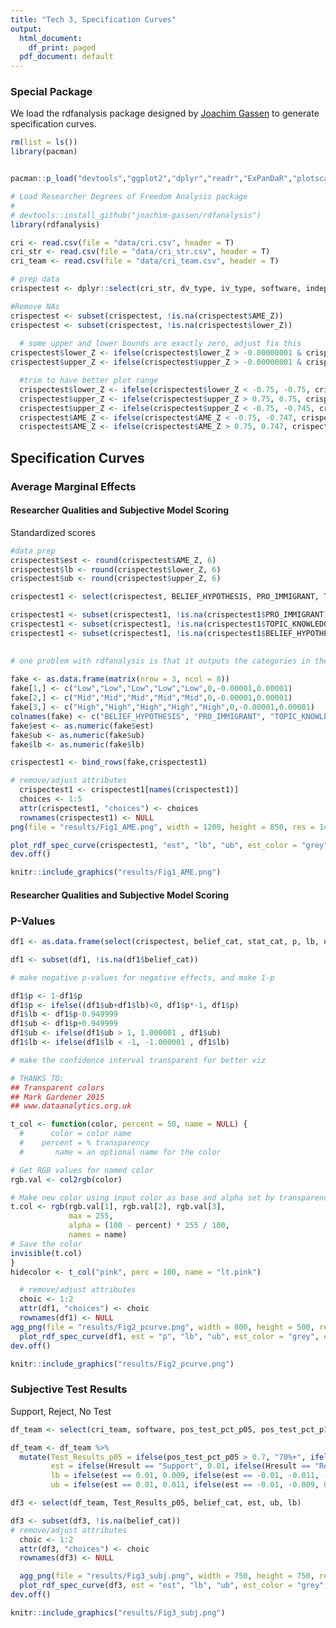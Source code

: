```yaml
---
title: "Tech 3, Specification Curves"
output:
  html_document:
    df_print: paged
  pdf_document: default
---
```




### Special Package
   We load the rdfanalysis package designed by <a href=https://joachim-gassen.github.io/rdfanalysis/>Joachim Gassen</a> to generate specification curves.
   
   

```r
rm(list = ls())
library(pacman)


pacman::p_load("devtools","ggplot2","dplyr","readr","ExPanDaR","plotscale","lattice","tidyr","mlogit","knitr")

# Load Researcher Degrees of Freedom Analysis package
#  
# devtools::install_github("joachim-gassen/rdfanalysis")
library(rdfanalysis)


```


```r

cri <- read.csv(file = "data/cri.csv", header = T)
cri_str <- read.csv(file = "data/cri_str.csv", header = T)
cri_team <- read.csv(file = "data/cri_team.csv", header = T)

```


```r


# prep data
crispectest <- dplyr::select(cri_str, dv_type, iv_type, software, indepv, mator, dichotomize, twowayfe, cluster_any, Jobs:Scale,  w1985:w2016, p, AME_Z, lower_Z, upper_Z, id, eeurope, allavailable, mlm_any, Hresult, BELIEF_HYPOTHESIS, PRO_IMMIGRANT, TOPIC_KNOWLEDGE, STATISTICS_SKILL, MODEL_SCORE)

#Remove NAs
crispectest <- subset(crispectest, !is.na(crispectest$AME_Z))
crispectest <- subset(crispectest, !is.na(crispectest$lower_Z))
  
  # some upper and lower bounds are exactly zero, adjust fix this
crispectest$lower_Z <- ifelse(crispectest$lower_Z > -0.00000001 & crispectest$lower_Z < 0.00000001, -0.0001, crispectest$lower_Z)
crispectest$upper_Z <- ifelse(crispectest$upper_Z > -0.00000001 & crispectest$upper_Z < 0.00000001, 0.0001, crispectest$upper_Z)

  #trim to have better plot range
  crispectest$lower_Z <- ifelse(crispectest$lower_Z < -0.75, -0.75, crispectest$lower_Z)
  crispectest$upper_Z <- ifelse(crispectest$upper_Z > 0.75, 0.75, crispectest$upper_Z)
  crispectest$upper_Z <- ifelse(crispectest$upper_Z < -0.75, -0.745, crispectest$upper_Z)
  crispectest$AME_Z <- ifelse(crispectest$AME_Z < -0.75, -0.747, crispectest$AME_Z)
  crispectest$AME_Z <- ifelse(crispectest$AME_Z > 0.75, 0.747, crispectest$AME_Z)

```


## Specification Curves

### Average Marginal Effects

#### Researcher Qualities and Subjective Model Scoring

Standardized scores

```r




#data prep
crispectest$est <- round(crispectest$AME_Z, 6)
crispectest$lb <- round(crispectest$lower_Z, 6)
crispectest$ub <- round(crispectest$upper_Z, 6)

crispectest1 <- select(crispectest, BELIEF_HYPOTHESIS, PRO_IMMIGRANT, TOPIC_KNOWLEDGE, STATISTICS_SKILL, MODEL_SCORE, est, lb, ub)

crispectest1 <- subset(crispectest1, !is.na(crispectest1$PRO_IMMIGRANT))
crispectest1 <- subset(crispectest1, !is.na(crispectest1$TOPIC_KNOWLEDGE))
crispectest1 <- subset(crispectest1, !is.na(crispectest1$BELIEF_HYPOTHESIS))

  
# one problem with rdfanalysis is that it outputs the categories in the order they appear in the data, therefore we have to generate 3 rows of fake data to get the order right
  
fake <- as.data.frame(matrix(nrow = 3, ncol = 8))
fake[1,] <- c("Low","Low","Low","Low","Low",0,-0.00001,0.00001)
fake[2,] <- c("Mid","Mid","Mid","Mid","Mid",0,-0.00001,0.00001)
fake[3,] <- c("High","High","High","High","High",0,-0.00001,0.00001)
colnames(fake) <- c("BELIEF_HYPOTHESIS", "PRO_IMMIGRANT", "TOPIC_KNOWLEDGE", "STATISTICS_SKILL", "MODEL_SCORE", "est", "lb", "ub")
fake$est <- as.numeric(fake$est)
fake$ub <- as.numeric(fake$ub)
fake$lb <- as.numeric(fake$lb)

crispectest1 <- bind_rows(fake,crispectest1)

# remove/adjust attributes
  crispectest1 <- crispectest1[names(crispectest1)]
  choices <- 1:5
  attr(crispectest1, "choices") <- choices
  rownames(crispectest1) <- NULL
png(file = "results/Fig1_AME.png", width = 1200, height = 850, res = 144)

plot_rdf_spec_curve(crispectest1, "est", "lb", "ub", est_color = "grey", est_color_signeg = "red", est_color_sigpos = "blue", lower_to_upper = 1.5, est_label = "Average Marginal Effects\n(standardized)", choice_ind_point = F, pt_size = 0.3, ribbon = T)
dev.off()

knitr::include_graphics("results/Fig1_AME.png")
```

#### Researcher Qualities and Subjective Model Scoring


### P-Values


```r
df1 <- as.data.frame(select(crispectest, belief_cat, stat_cat, p, lb, ub))

df1 <- subset(df1, !is.na(df1$belief_cat))

# make negative p-values for negative effects, and make 1-p

df1$p <- 1-df1$p
df1$p <- ifelse((df1$ub+df1$lb)<0, df1$p*-1, df1$p)
df1$lb <- df1$p-0.949999
df1$ub <- df1$p+0.949999
df1$ub <- ifelse(df1$ub > 1, 1.000001 , df1$ub)
df1$lb <- ifelse(df1$lb < -1, -1.000001 , df1$lb)

# make the confidence interval transparent for better viz

# THANKS TO:
## Transparent colors
## Mark Gardener 2015
## www.dataanalytics.org.uk

t_col <- function(color, percent = 50, name = NULL) {
  #      color = color name
  #    percent = % transparency
  #       name = an optional name for the color

# Get RGB values for named color
rgb.val <- col2rgb(color)

# Make new color using input color as base and alpha set by transparency
t.col <- rgb(rgb.val[1], rgb.val[2], rgb.val[3],
             max = 255,
             alpha = (100 - percent) * 255 / 100,
             names = name)
# Save the color
invisible(t.col)
}
hidecolor <- t_col("pink", perc = 100, name = "lt.pink")

  # remove/adjust attributes
  choic <- 1:2
  attr(df1, "choices") <- choic
  rownames(df1) <- NULL
agg_png(file = "results/Fig2_pcurve.png", width = 800, height = 500, res = 144)
  plot_rdf_spec_curve(df1, est = "p", "lb", "ub", est_color = "grey", est_color_signeg = "red",  choice_ind_point = F, ribbon_color = hidecolor, lower_to_upper = 1, est_label = "Confidence Level\n(p<0.05)", ribbon = F)
dev.off()

knitr::include_graphics("results/Fig2_pcurve.png")

```
### Subjective Test Results

Support, Reject, No Test


```r
df_team <- select(cri_team, software, pos_test_pct_p05, pos_test_pct_p10, belief_cat, stat_cat, topic_cat, total_score_cat, Hresult)

df_team <- df_team %>%
  mutate(Test_Results_p05 = ifelse(pos_test_pct_p05 > 0.7, "70%+", ifelse(pos_test_pct_p05 > 0.5, "50-70%", ifelse(pos_test_pct_p05 > 0.25, "25-50%", "25%-"))),
         est = ifelse(Hresult == "Support", 0.01, ifelse(Hresult == "Reject", -0.01, 0)),
         lb = ifelse(est == 0.01, 0.009, ifelse(est == -0.01, -0.011, -0.01)),
         ub = ifelse(est == 0.01, 0.011, ifelse(est == -0.01, -0.009, 0.01)))

df3 <- select(df_team, Test_Results_p05, belief_cat, est, ub, lb)

df3 <- subset(df3, !is.na(belief_cat))
# remove/adjust attributes
  choic <- 1:2
  attr(df3, "choices") <- choic
  rownames(df3) <- NULL

  agg_png(file = "results/Fig3_subj.png", width = 750, height = 750, res = 144)
  plot_rdf_spec_curve(df3, est = "est", "lb", "ub", est_color = "grey", est_color_signeg = "red",  choice_ind_point = F, ribbon_color = hidecolor, pt_size = .5, lower_to_upper = 2, est_label = "Hypothesis Test", ribbon = F)
dev.off()

knitr::include_graphics("results/Fig3_subj.png")
  
```



